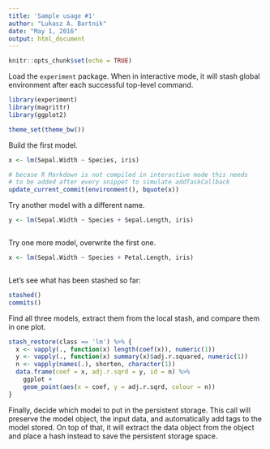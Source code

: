 ```yaml
---
title: 'Sample usage #1'
author: "Lukasz A. Bartnik"
date: "May 1, 2016"
output: html_document
---
```


```r
knitr::opts_chunk$set(echo = TRUE)
```


Load the `experiment` package. When in interactive mode, it will stash
global environment after each successful top-level command.

```r
library(experiment)
library(magrittr)
library(ggplot2)
```
```r
theme_set(theme_bw())
```


Build the first model.

```r
x <- lm(Sepal.Width ~ Species, iris)
```
```r
# becase R Markdown is not compiled in interactive mode this needs
# to be added after every snippet to simulate addTaskCallback
update_current_commit(environment(), bquote(x))
```


Try another model with a different name.

```r
y <- lm(Sepal.Width ~ Species + Sepal.Length, iris)
```
```r
```


Try one more model, overwrite the first one.

```r
x <- lm(Sepal.Width ~ Species + Petal.Length, iris)
```
```r
```


Let's see what has been stashed so far:

```r
stashed()
commits()
```


Find all three models, extract them from the local stash, and compare
them in one plot.

```r
stash_restore(class == 'lm') %>% {
  x <- vapply(., function(x) length(coef(x)), numeric(1))
  y <- vapply(., function(x) summary(x)$adj.r.squared, numeric(1))
  n <- vapply(names(.), shorten, character(1))
  data.frame(coef = x, adj.r.sqrd = y, id = n) %>%
    ggplot + 
    geom_point(aes(x = coef, y = adj.r.sqrd, colour = n))
}
```


Finally, decide which model to put in the persistent storage.
This call will preserve the model object, the input data, and
automatically add tags to the model stored. On top of that, it
will extract the data object from the \code{lm} object and place
a hash instead to save the persistent storage space.

```r
```
